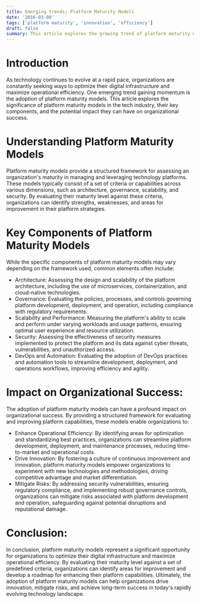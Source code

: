 ```yaml
---
title: Emerging trends; Platform Maturity Models
date: '2016-03-08'
tags: ['platform maturity', 'innovation', 'efficiency']
draft: false
summary: This article explores the growing trend of platform maturity models in the tech industry, examining their significance, implications for organizations, and potential benefits in platform development and management. It provides insights into the evolving landscape of technology platforms and their role in driving innovation and efficiency.
---
```


# Introduction

As technology continues to evolve at a rapid pace, organizations are constantly seeking ways to optimize their digital infrastructure and maximize operational efficiency. One emerging trend gaining momentum is the adoption of platform maturity models. This article explores the significance of platform maturity models in the tech industry, their key components, and the potential impact they can have on organizational success.

# Understanding Platform Maturity Models

Platform maturity models provide a structured framework for assessing an organization's maturity in managing and leveraging technology platforms. These models typically consist of a set of criteria or capabilities across various dimensions, such as architecture, governance, scalability, and security. By evaluating their maturity level against these criteria, organizations can identify strengths, weaknesses, and areas for improvement in their platform strategies.

# Key Components of Platform Maturity Models

While the specific components of platform maturity models may vary depending on the framework used, common elements often include:

- Architecture: Assessing the design and scalability of the platform architecture, including the use of microservices, containerization, and cloud-native technologies.
- Governance: Evaluating the policies, processes, and controls governing platform development, deployment, and operation, including compliance with regulatory requirements.
- Scalability and Performance: Measuring the platform's ability to scale and perform under varying workloads and usage patterns, ensuring optimal user experience and resource utilization.
- Security: Assessing the effectiveness of security measures implemented to protect the platform and its data against cyber threats, vulnerabilities, and unauthorized access.
- DevOps and Automation: Evaluating the adoption of DevOps practices and automation tools to streamline development, deployment, and operations workflows, improving efficiency and agility.

# Impact on Organizational Success:

The adoption of platform maturity models can have a profound impact on organizational success. By providing a structured framework for evaluating and improving platform capabilities, these models enable organizations to:

- Enhance Operational Efficiency: By identifying areas for optimization and standardizing best practices, organizations can streamline platform development, deployment, and maintenance processes, reducing time-to-market and operational costs.
- Drive Innovation: By fostering a culture of continuous improvement and innovation, platform maturity models empower organizations to experiment with new technologies and methodologies, driving competitive advantage and market differentiation.
- Mitigate Risks: By addressing security vulnerabilities, ensuring regulatory compliance, and implementing robust governance controls, organizations can mitigate risks associated with platform development and operation, safeguarding against potential disruptions and reputational damage.

# Conclusion:

In conclusion, platform maturity models represent a significant opportunity for organizations to optimize their digital infrastructure and maximize operational efficiency. By evaluating their maturity level against a set of predefined criteria, organizations can identify areas for improvement and develop a roadmap for enhancing their platform capabilities. Ultimately, the adoption of platform maturity models can help organizations drive innovation, mitigate risks, and achieve long-term success in today's rapidly evolving technology landscape.
